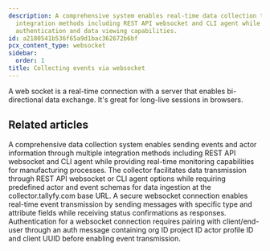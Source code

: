 ```yaml
---
description: A comprehensive system enables real-time data collection through multiple
  integration methods including REST API websocket and CLI agent while providing secure
  authentication and data viewing capabilities.
id: a2180541b536f65a9d1bac362672b6bf
pcx_content_type: websocket
sidebar:
  order: 1
title: Collecting events via websocket
---
```


A web socket is a real-time connection with a server that enables bi-directional data exchange. It's great for long-live sessions in browsers.


## Related articles
<CardGrid>
<LinkTitleCard header="<b>Collector > Collecting events via the REST API</b>" href="/products/manufactory/collector/rest_api/" > A comprehensive data collection system enables sending events and actor information through multiple integration methods including REST API websocket and CLI agent while providing real-time monitoring capabilities for manufacturing processes. </LinkTitleCard>
<LinkTitleCard header="<b>Manufactory > Collector</b>" href="/products/manufactory/collector/" > The collector facilitates data transmission through REST API websocket or CLI agent options while requiring predefined actor and event schemas for data ingestion at the collector.tallyfy.com base URL. </LinkTitleCard>
<LinkTitleCard header="<b>Websocket > Send events via the web socket</b>" href="/products/manufactory/collector/websocket/send_events/" > A secure websocket connection enables real-time event transmission by sending messages with specific type and attribute fields while receiving status confirmations as responses. </LinkTitleCard>
<LinkTitleCard header="<b>Websocket > Connect to our web socket server</b>" href="/products/manufactory/collector/websocket/connect_to_ws/" > Authentication for a websocket connection requires pairing with client/end-user through an auth message containing org ID project ID actor profile ID and client UUID before enabling event transmission. </LinkTitleCard>
</CardGrid>